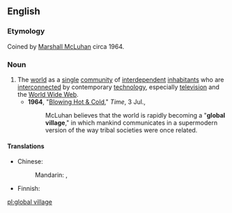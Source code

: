 ==English==

===Etymology===
Coined by [[w:Marshall_McLuhan|Marshall McLuhan]] circa 1964.

===Noun===
{{en-noun|sg=[[global]] [[village]]|-}}

# The [[world]] as a [[single]] [[community]] of [[interdependent]] [[inhabitant]]s who are [[interconnect]]ed by contemporary [[technology]], especially [[television]] and the [[World Wide Web]].
#*'''1964''', "[http://www.time.com/time/magazine/article/0,9171,873953,00.html Blowing Hot & Cold]," ''Time'', 3 Jul.,
#*:McLuhan believes that the world is rapidly becoming a "'''global village'''," in which mankind communicates in a supermodern version of the way tribal societies were once related.

====Translations====
{{trans-top|world as single community}}
* Chinese:
*: Mandarin: {{t|zh|地球村|tr=dìqiúcūn|sc=Hani}}, {{t|zh|世界村|tr=shìjiècūn|sc=Hani}}
{{trans-mid}}
* Finnish: {{t|fi|maailmankylä}}
{{trans-bottom}}

[[pl:global village]]